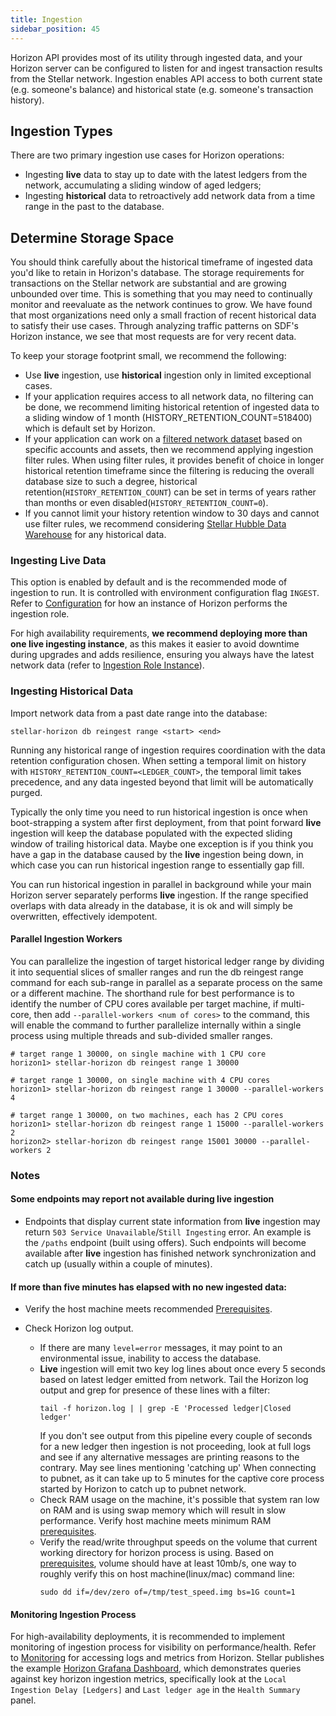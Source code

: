 ```yaml
---
title: Ingestion
sidebar_position: 45
---
```



Horizon API provides most of its utility through ingested data, and your Horizon server can be configured to listen for and ingest transaction results from the Stellar network. Ingestion enables API access to both current state (e.g. someone's balance) and historical state (e.g. someone's transaction history).

## Ingestion Types

There are two primary ingestion use cases for Horizon operations:

- Ingesting **live** data to stay up to date with the latest ledgers from the network, accumulating a sliding window of aged ledgers;
- Ingesting **historical** data to retroactively add network data from a time range in the past to the database.

## Determine Storage Space

You should think carefully about the historical timeframe of ingested data you'd like to retain in Horizon's database. The storage requirements for transactions on the Stellar network are substantial and are growing unbounded over time. This is something that you may need to continually monitor and reevaluate as the network continues to grow. We have found that most organizations need only a small fraction of recent historical data to satisfy their use cases. Through analyzing traffic patterns on SDF's Horizon instance, we see that most requests are for very recent data.

To keep your storage footprint small, we recommend the following:

- Use **live** ingestion, use **historical** ingestion only in limited exceptional cases.
- If your application requires access to all network data, no filtering can be done, we recommend limiting historical retention of ingested data to a sliding window of 1 month (HISTORY_RETENTION_COUNT=518400) which is default set by Horizon.
- If your application can work on a [filtered network dataset](./ingestion-filtering.mdx) based on specific accounts and assets, then we recommend applying ingestion filter rules. When using filter rules, it provides benefit of choice in longer historical retention timeframe since the filtering is reducing the overall database size to such a degree, historical retention(`HISTORY_RETENTION_COUNT`) can be set in terms of years rather than months or even disabled(`HISTORY_RETENTION_COUNT=0`).
- If you cannot limit your history retention window to 30 days and cannot use filter rules, we recommend considering [Stellar Hubble Data Warehouse](https://developers.stellar.org/docs/accessing-data/overview) for any historical data.

### Ingesting Live Data

This option is enabled by default and is the recommended mode of ingestion to run. It is controlled with environment configuration flag `INGEST`. Refer to [Configuration](./configuring.mdx) for how an instance of Horizon performs the ingestion role.

For high availability requirements, **we recommend deploying more than one live ingesting instance**, as this makes it easier to avoid downtime during upgrades and adds resilience, ensuring you always have the latest network data (refer to [Ingestion Role Instance](./configuring.mdx#multiple-instance-deployment)).

### Ingesting Historical Data

Import network data from a past date range into the database:

<CodeExample>

```
stellar-horizon db reingest range <start> <end>
```

</CodeExample>

Running any historical range of ingestion requires coordination with the data retention configuration chosen. When setting a temporal limit on history with `HISTORY_RETENTION_COUNT=<LEDGER_COUNT>`, the temporal limit takes precedence, and any data ingested beyond that limit will be automatically purged.

Typically the only time you need to run historical ingestion is once when boot-strapping a system after first deployment, from that point forward **live** ingestion will keep the database populated with the expected sliding window of trailing historical data. Maybe one exception is if you think you have a gap in the database caused by the **live** ingestion being down, in which case you can run historical ingestion range to essentially gap fill.

You can run historical ingestion in parallel in background while your main Horizon server separately performs **live** ingestion. If the range specified overlaps with data already in the database, it is ok and will simply be overwritten, effectively idempotent.

#### Parallel Ingestion Workers

You can parallelize the ingestion of target historical ledger range by dividing it into sequential slices of smaller ranges and run the db reingest range command for each sub-range in parallel as a separate process on the same or a different machine. The shorthand rule for best performance is to identify the number of CPU cores available per target machine, if multi-core, then add `--parallel-workers <num of cores>` to the command, this will enable the command to further parallelize internally within a single process using multiple threads and sub-divided smaller ranges.

<CodeExample>

```
# target range 1 30000, on single machine with 1 CPU core
horizon1> stellar-horizon db reingest range 1 30000

# target range 1 30000, on single machine with 4 CPU cores
horizon1> stellar-horizon db reingest range 1 30000 --parallel-workers 4

# target range 1 30000, on two machines, each has 2 CPU cores
horizon1> stellar-horizon db reingest range 1 15000 --parallel-workers 2
horizon2> stellar-horizon db reingest range 15001 30000 --parallel-workers 2
```

</CodeExample>

### Notes

#### Some endpoints may report not available during **live** ingestion

- Endpoints that display current state information from **live** ingestion may return `503 Service Unavailable`/`Still Ingesting` error. An example is the `/paths` endpoint (built using offers). Such endpoints will become available after **live** ingestion has finished network synchronization and catch up (usually within a couple of minutes).

#### If more than five minutes has elapsed with no new ingested data:

- Verify the host machine meets recommended [Prerequisites](./prerequisites.mdx).

- Check Horizon log output.
  - If there are many `level=error` messages, it may point to an environmental issue, inability to access the database.
  - **Live** ingestion will emit two key log lines about once every 5 seconds based on latest ledger emitted from network. Tail the Horizon log output and grep for presence of these lines with a filter:
    ```
    tail -f horizon.log | | grep -E 'Processed ledger|Closed ledger'
    ```
    If you don't see output from this pipeline every couple of seconds for a new ledger then ingestion is not proceeding, look at full logs and see if any alternative messages are printing reasons to the contrary. May see lines mentioning 'catching up' When connecting to pubnet, as it can take up to 5 minutes for the captive core process started by Horizon to catch up to pubnet network.
  - Check RAM usage on the machine, it's possible that system ran low on RAM and is using swap memory which will result in slow performance. Verify host machine meets minimum RAM [prerequisites](./prerequisites.mdx).
  - Verify the read/write throughput speeds on the volume that current working directory for horizon process is using. Based on [prerequisites](./prerequisites.mdx), volume should have at least 10mb/s, one way to roughly verify this on host machine(linux/mac) command line:
    ```
    sudo dd if=/dev/zero of=/tmp/test_speed.img bs=1G count=1
    ```

#### Monitoring Ingestion Process

For high-availability deployments, it is recommended to implement monitoring of ingestion process for visibility on performance/health. Refer to [Monitoring](./monitoring.mdx) for accessing logs and metrics from Horizon. Stellar publishes the example [Horizon Grafana Dashboard](https://grafana.com/grafana/dashboards/13793-stellar-horizon/), which demonstrates queries against key horizon ingestion metrics, specifically look at the `Local Ingestion Delay [Ledgers]` and `Last ledger age` in the `Health Summary` panel.
